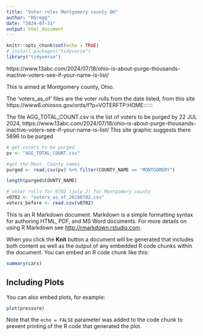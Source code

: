```yaml
---
title: "Voter roles Montgomery county OH"
author: "RGregg"
date: "2024-07-31"
output: html_document
---
```


```r
knitr::opts_chunk$set(echo = TRUE)
# install.packages("tidyverse")
library("tidyverse")

```

https://www.13abc.com/2024/07/18/ohio-is-about-purge-thousands-inactive-voters-see-if-your-name-is-list/

This is aimed at Montgomery county, Ohio.

The ‘voters_as_of’ files are the voter rolls from the date listed, from this site https://www6.ohiosos.gov/ords/f?p=VOTERFTP:HOME::::::

The file AGG_TOTAL_COUNT.csv is the list of voters to be purged by 22 JUL 2024, https://www.13abc.com/2024/07/18/ohio-is-about-purge-thousands-inactive-voters-see-if-your-name-is-list/ 
This site graphic suggests there 5696 to be purged



```r
# get voters to be purged
pv <- "AGG_TOTAL_COUNT.csv"

#get the Mont. County names
purged <- read.csv(pv) %>% filter(COUNTY_NAME == "MONTGOMERY")

length(purged$COUNTY_NAME)

# voter rolls for 0702 (july 2) for Montgomery county
v0702 <- "voters_as_of_20240702.csv"
voters_before <- read.csv(v0702)


```


This is an R Markdown document. Markdown is a simple formatting syntax for authoring HTML, PDF, and MS Word documents. For more details on using R Markdown see <http://rmarkdown.rstudio.com>.

When you click the **Knit** button a document will be generated that includes both content as well as the output of any embedded R code chunks within the document. You can embed an R code chunk like this:

```r
summary(cars)
```

## Including Plots

You can also embed plots, for example:

```r
plot(pressure)
```

Note that the `echo = FALSE` parameter was added to the code chunk to prevent printing of the R code that generated the plot.
